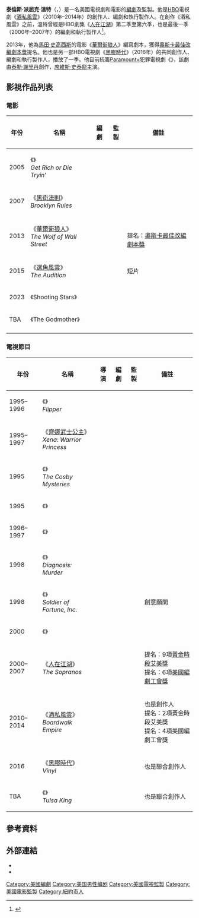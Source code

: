 {{expand|time=2016-10-26T04:46:23+00:00}}
{{noteTA
|T=zh-hk:提倫斯·維達;zh-tw:泰倫斯·溫特;zh-cn:特伦斯·温特;
|G1=Show
|G2=Movie
|G3=TV
|1=zh-hk:提倫斯;zh-tw:泰倫斯;zh-cn:特伦斯;
|2=zh-hk:維達;zh-tw:溫特;zh-cn:温特;
|3=zh-hk:窮途樂路; zh-tw:要錢不要命; zh-cn:要钱不要命;
|4=zh-tw:黑街法則; zh-cn:布鲁克林规则;
}}
{{Infobox person
| name = 泰倫斯·溫特
| foreignname = Terence Winter 
| image = Terence Winter 2015.jpg
| imagesize =
| caption  = 2015年的泰倫斯·溫特
| birthname = Terence Patrick Winter
| birth_date  = {{birth date and age|mf=yes|1960|10|2}}
| birth_place = 美國[[紐約市|紐約市]]
| death_date  = 
| death_place = 
| occupation  = [[編劇|編劇]]、[[導演|導演]]、[[電視製作人|電視製作人]]、[[電影監製|電影監製]] 
| years_active = 1995年–現在
| spouse  = 
| website = 
}}
{{中文譯名
| english   = Terence Winter
| putonghua = 特伦斯·温特
| taiwan    = 泰倫斯·溫特
| hongkong  = 提倫斯·維達
}}
'''泰倫斯·派屈克·溫特'''（{{lang-en|'''Terence Patrick Winter'''}}，{{bd|1960年|10月2日}}）是一名美國電視劇和電影的[[編劇|編劇]]及監製。他是[[HBO|HBO]]電視劇《[[酒私風雲|酒私風雲]]》（2010年–2014年）的創作人、編劇和執行製作人。在創作《酒私風雲》之前，溫特曾經是HBO劇集《[[人在江湖_(美國電視劇)|人在江湖]]》第二季至第六季，也是最後一季（2000年–2007年）的編劇和執行製作人<ref>{{Cite web |url = http://www.hbo.com/the-sopranos/cast-and-crew |title = The Sopranos: Cast |publisher = Home Box Office |language = en |accessdate = 2016-10-26 |archive-date = 2016-11-02 |archive-url = https://web.archive.org/web/20161102150412/http://www.hbo.com/the-sopranos/cast-and-crew |dead-url = no }}</ref>。

2013年，他為[[馬田·史高西斯|馬田·史高西斯]]的電影《[[華爾街狼人|華爾街狼人]]》編寫劇本，獲得[[奧斯卡最佳改編劇本獎|奧斯卡最佳改編劇本獎]]提名。他也是另一部HBO電視劇《[[黑膠時代|黑膠時代]]》（2016年）的共同創作人、編劇和執行製作人，播放了一季。他目前統籌[[Paramount+|Paramount+]]犯罪電視劇《{{link-en|塔爾薩之王|Tulsa King}}》，該劇由[[泰勒·謝里丹|泰勒·謝里丹]]創作，[[席維斯·史泰龍|席維斯·史泰龍]]主演。

== 影視作品列表 ==
=== 電影 ===
{| class="wikitable plainrowheaders sortable"
! scope="col" | 年份
! scope="col" | 名稱
! scope="col" | 編劇
! scope="col" | 監製
! scope="col" class="unsortable" | 備註
|-
!scope=row|2005
| 《{{link-en|窮途樂路|Get Rich or Die Tryin' (film)}}》<br/>''Get Rich or Die Tryin'''
| {{yes}}
| {{no}}
|
|-
!scope=row|2007
| 《[[黑街法則|黑街法則]]》<br/>''Brooklyn Rules''
| {{yes}}
| {{yes}}
|
|-
!scope=row|2013
| 《[[華爾街狼人|華爾街狼人]]》<br/>''The Wolf of Wall Street''
| {{yes}}
| {{no}}
| {{link-en|國家評論協會最佳改編劇本獎|National Board of Review Award for Best Adapted Screenplay}}<br />提名：[[奧斯卡最佳改編劇本獎|奧斯卡最佳改編劇本獎]]
|-
!scope=row|2015
| 《[[選角風雲|選角風雲]]》<br/>''The Audition''
| {{yes}}
| {{yes}}
| 短片
|-
!scope=row|2023
| 《Shooting Stars》
| {{no}}
| {{yes}}
|
|-
!scope=row|TBA
| 《The Godmother》
| {{yes}}
| {{yes}}
|
|-
|}

=== 電視節目 ===
{| class="wikitable plainrowheaders sortable"
! scope="col" | 年份
! scope="col" | 名稱
! scope="col" | 導演
! scope="col" | 編劇
! scope="col" | 監製
! scope="col" class="unsortable" | 備註
|-
!scope=row|1995–1996
| 《{{link-en|海豚的故事|Flipper (1995 TV series)}}》<br/>''Flipper''
| {{no}}
| {{yes}}
| {{yes}}
|
|-
!scope=row|1995–1997
| 《[[齊娜武士公主|齊娜武士公主]]》<br/>''Xena: Warrior Princess''
| {{no}}
| {{yes}}
| {{no}}
|
|-
!scope=row|1995
| 《{{link-en|哥士比探案|The Cosby Mysteries}}》<br/>''The Cosby Mysteries''
| {{no}}
| {{yes}}
| {{no}}
|
|-
!scope=row|1995
| 《{{link-en|The Great Defender (TV series)|The Great Defender (TV series)|The Great Defender}}》
| {{no}}
| {{yes}}
| {{no}}
|
|-
!scope=row|1996–1997
| 《{{link-en|Sister, Sister (TV series)|Sister, Sister (TV series)|Sister, Sister}}》
| {{no}}
| {{yes}}
| {{yes}}
|
|-
!scope=row|1998
| 《{{link-en|謀殺診斷書|Diagnosis: Murder}}》<br/>''Diagnosis: Murder''
| {{no}}
| {{yes}}
| {{no}}
|
|-
!scope=row|1998
| 《{{link-en|地動天變|Soldier of Fortune, Inc.}}》<br/>''Soldier of Fortune, Inc.''
| {{no}}
| {{no}}
| {{no}}
| 創意願問
|-
!scope=row|2000
| 《{{link-en|The PJs|The PJs}}》
| {{no}}
| {{no}}
| {{yes}}
|
|-
!scope=row|2000–2007
| 《[[人在江湖_(美國電視劇)|人在江湖]]》<br/>''The Sopranos''
| {{yes}}
| {{yes}}
| {{yes}}
| 提名：9項[[黃金時段艾美獎|黃金時段艾美獎]]<br/>提名：6項[[美國編劇工會獎|美國編劇工會獎]]
|-
!scope=row|2010–2014
| 《[[酒私風雲|酒私風雲]]》<br/>''Boardwalk Empire''
| {{no}}
| {{yes}}
| {{yes}}
| 也是創作人<br/>提名：2項黃金時段艾美獎<br/>提名：4項美國編劇工會獎
|-
!scope=row|2016
| 《[[黑膠時代|黑膠時代]]》<br/>''Vinyl''
| {{no}}
| {{yes}}
| {{yes}}
| 也是聯合創作人
|-
!scope=row|TBA
| 《{{link-en|塔爾薩之王|Tulsa King}}》<br/>''Tulsa King''
| {{TBA}}
| {{yes}}
| {{yes}}
| 也是聯合創作人
|}

== 參考資料 ==
{{Reflist}}

== 外部連結 ==
*{{IMDb name|1010540}}
* {{EmmyTVLegends name|terence-winter|Terence Winter}}
{{黄金时段艾美奖剧情类最佳编剧}}
{{DEFAULTSORT:Winter, Terence}}
[[Category:美國編劇|Category:美國編劇]]
[[Category:美国男性编剧|Category:美国男性编剧]]
[[Category:美國電視監製|Category:美國電視監製]]
[[Category:美國電影監製|Category:美國電影監製]]
[[Category:紐約市人|Category:紐約市人]]